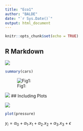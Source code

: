 ```yaml
---
title: "Eco1"
author: "BALDE"
date: "`r Sys.Date()`"
output: html_document
---
```


```r
knitr::opts_chunk$set(echo = TRUE)
```


## R Markdown

![](.\Capture3.png) 

```r
summary(cars)
```

![Fig1:](./Mouvement_vent.png)

![](.\courbe_vent.png)
## Including Plots

![](.\Image terrain.jpg) 

```r
plot(pressure)
```

$y_i= \alpha_0 + \alpha_1.x_1+\alpha_2.x_2+\alpha_3.x_3+\epsilon$





